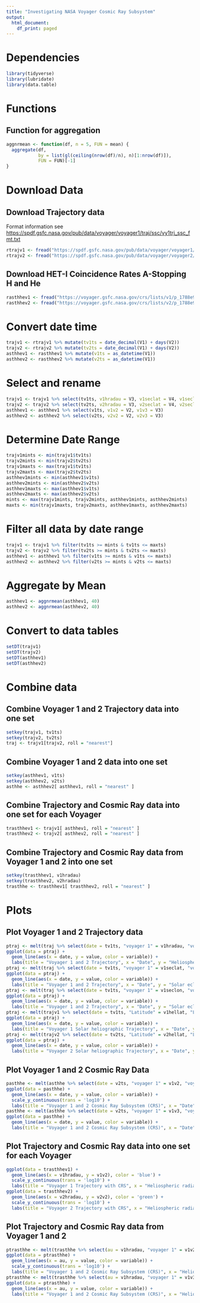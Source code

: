 ---
title: "Investigating NASA Voyager Cosmic Ray Subsystem"
output:
  html_document:
    df_print: paged
---

# Dependencies

```{r dependencies}
library(tidyverse)
library(lubridate)
library(data.table)
```

# Functions

## Function for aggregation

```{r function for aggregation}
aggnrmean <- function(df, n = 5, FUN = mean) {
  aggregate(df,
            by = list(gl(ceiling(nrow(df)/n), n)[1:nrow(df)]),
            FUN = FUN)[-1]
}
```

# Download Data

## Download Trajectory data

Format information see <https://spdf.gsfc.nasa.gov/pub/data/voyager/voyager1/traj/ssc/vy1trj_ssc_fmt.txt>

```{r download trajectory data, message=FALSE}
rtrajv1 <- fread("https://spdf.gsfc.nasa.gov/pub/data/voyager/voyager1/traj/ssc/vy1trj_ssc_1d.asc")
rtrajv2 <- fread("https://spdf.gsfc.nasa.gov/pub/data/voyager/voyager2/traj/ssc/vy2trj_ssc_1d.asc")
```

## Download HET-I Coincidence Rates A-Stopping H and He

```{r download crs data, message=FALSE}
rasthhev1 <- fread("https://voyager.gsfc.nasa.gov/crs/lists/v1/p_1788e9c83f7.txt")
rasthhev2 <- fread("https://voyager.gsfc.nasa.gov/crs/lists/v2/p_1788e9c83f7.txt")
```

# Convert date time

```{r convert time}
trajv1 <- rtrajv1 %>% mutate(tv1ts = date_decimal(V1) + days(V2))
trajv2 <- rtrajv2 %>% mutate(tv2ts = date_decimal(V1) + days(V2))
asthhev1 <- rasthhev1 %>% mutate(v1ts = as_datetime(V1))
asthhev2 <- rasthhev2 %>% mutate(v2ts = as_datetime(V1))
```

# Select and rename

```{r select and rename}
trajv1 <- trajv1 %>% select(tv1ts, v1hradau = V3, v1seclat = V4, v1seclon = V5, v1hellat = V6, v1hellon = V7, v1hillon = V8)
trajv2 <- trajv2 %>% select(tv2ts, v2hradau = V3, v2seclat = V4, v2seclon = V5, v2hellat = V6, v2hellon = V7, v2hillon = V8)
asthhev1 <- asthhev1 %>% select(v1ts, v1v2 = V2, v1v3 = V3)
asthhev2 <- asthhev2 %>% select(v2ts, v2v2 = V2, v2v3 = V3)
```

# Determine Date Range

```{r determine date range}
trajv1mints <- min(trajv1$tv1ts)
trajv2mints <- min(trajv2$tv2ts)
trajv1maxts <- max(trajv1$tv1ts)
trajv2maxts <- max(trajv2$tv2ts)
asthhev1mints <- min(asthhev1$v1ts)
asthhev2mints <- min(asthhev2$v2ts)
asthhev1maxts <- max(asthhev1$v1ts)
asthhev2maxts <- max(asthhev2$v2ts)
mints <- max(trajv1mints, trajv2mints, asthhev1mints, asthhev2mints)
maxts <- min(trajv1maxts, trajv2maxts, asthhev1maxts, asthhev2maxts)
```

# Filter all data by date range

```{r filter by date range}
trajv1 <- trajv1 %>% filter(tv1ts >= mints & tv1ts <= maxts)
trajv2 <- trajv2 %>% filter(tv2ts >= mints & tv2ts <= maxts)
asthhev1 <- asthhev1 %>% filter(v1ts >= mints & v1ts <= maxts)
asthhev2 <- asthhev2 %>% filter(v2ts >= mints & v2ts <= maxts)
```

# Aggregate by Mean

```{r aggregate by mean}
asthhev1 <- aggnrmean(asthhev1, 40)
asthhev2 <- aggnrmean(asthhev2, 40)
```

# Convert to data tables

```{r convert to data tables}
setDT(trajv1)
setDT(trajv2)
setDT(asthhev1)
setDT(asthhev2)
```

# Combine data

## Combine Voyager 1 and 2 Trajectory data into one set

```{r combine v1 and v2 trajectory}
setkey(trajv1, tv1ts)
setkey(trajv2, tv2ts)
traj <- trajv1[trajv2, roll = "nearest"]
```

## Combine Voyager 1 and 2 data into one set

```{r combine v1 and v2 crs}
setkey(asthhev1, v1ts)
setkey(asthhev2, v2ts)
asthhe <- asthhev2[ asthhev1, roll = "nearest" ]
```

## Combine Trajectory and Cosmic Ray data into one set for each Voyager

```{r combine trajectory and crs}
trasthhev1 <- trajv1[ asthhev1, roll = "nearest" ]
trasthhev2 <- trajv2[ asthhev2, roll = "nearest" ]
```

## Combine Trajectory and Cosmic Ray data from Voyager 1 and 2 into one set

```{r combine trajcetory and crs for v1 and v2}
setkey(trasthhev1, v1hradau)
setkey(trasthhev2, v2hradau)
trasthhe <- trasthhev1[ trasthhev2, roll = "nearest" ]
```

# Plots

## Plot Voyager 1 and 2 Trajectory data

```{r plot V1 and v2 trajectory}
ptraj <- melt(traj %>% select(date = tv1ts, "voyager 1" = v1hradau, "voyager 2" = v2hradau), id = "date")
ggplot(data = ptraj) +
  geom_line(aes(x = date, y = value, color = variable)) +
  labs(title = "Voyager 1 and 2 Trajectory", x = "Date", y = "Heliospheric radial distance (AU)")
ptraj <- melt(traj %>% select(date = tv1ts, "voyager 1" = v1seclat, "voyager 2" = v2seclat), id = "date")
ggplot(data = ptraj) +
  geom_line(aes(x = date, y = value, color = variable)) +
  labs(title = "Voyager 1 and 2 Trajectory", x = "Date", y = "Solar ecliptic latitude (°)")
ptraj <- melt(traj %>% select(date = tv1ts, "voyager 1" = v1seclon, "voyager 2" = v2seclon), id = "date")
ggplot(data = ptraj) +
  geom_line(aes(x = date, y = value, color = variable)) +
  labs(title = "Voyager 1 and 2 Trajectory", x = "Date", y = "Solar ecliptic longitude (°)")
ptraj <- melt(trajv1 %>% select(date = tv1ts, "Latitude" = v1hellat, "Longitude (asc node)" = v1hillon), id = "date")
ggplot(data = ptraj) +
  geom_line(aes(x = date, y = value, color = variable)) +
  labs(title = "Voyager 1 Solar heliographic Trajectory", x = "Date", y = "Degrees")
ptraj <- melt(trajv2 %>% select(date = tv2ts, "Latitude" = v2hellat, "Longitude (asc node)" = v2hillon), id = "date")
ggplot(data = ptraj) +
  geom_line(aes(x = date, y = value, color = variable)) +
  labs(title = "Voyager 2 Solar heliographic Trajectory", x = "Date", y = "Degrees")
```

## Plot Voyager 1 and 2 Cosmic Ray Data

```{r plot v1 and v2 crs, warning=FALSE}
pasthhe <- melt(asthhe %>% select(date = v2ts, "voyager 1" = v1v2, "voyager 2" = v2v2), id = "date")
ggplot(data = pasthhe) +
  geom_line(aes(x = date, y = value, color = variable)) +
  scale_y_continuous(trans = 'log10') +
  labs(title = "Voyager 1 and 2 Cosmic Ray Subsystem (CRS)", x = "Date", y = "HET-I Coincidence Rates A-Stopping H and He")
pasthhe <- melt(asthhe %>% select(date = v2ts, "voyager 1" = v1v3, "voyager 2" = v2v3), id = "date")
ggplot(data = pasthhe) +
  geom_line(aes(x = date, y = value, color = variable)) +
  labs(title = "Voyager 1 and 2 Cosmic Ray Subsystem (CRS)", x = "Date", y = "HET-I Coincidence Rates A-Stopping H and He")
```

## Plot Trajectory and Cosmic Ray data into one set for each Voyager

```{r plot trajectory and crs, warning=FALSE}
ggplot(data = trasthhev1) +
  geom_line(aes(x = v1hradau, y = v1v2), color = 'blue') +
  scale_y_continuous(trans = 'log10') +
  labs(title = "Voyager 1 Trajectory with CRS", x = "Heliospheric radial distance (AU)", y = "HET-I Coincidence Rates A-Stopping H and He")
ggplot(data = trasthhev2) +
  geom_line(aes(x = v2hradau, y = v2v2), color = 'green') +
  scale_y_continuous(trans = 'log10') +
  labs(title = "Voyager 2 Trajectory with CRS", x = "Heliospheric radial distance (AU)", y = "HET-I Coincidence Rates A-Stopping H and He")
```

## Plot Trajectory and Cosmic Ray data from Voyager 1 and 2

```{r plot trajcetory and crs for v1 and v2, warning=FALSE}
ptrasthhe <- melt(trasthhe %>% select(au = v1hradau, "voyager 1" = v1v2, "voyager 2" = v2v2), id = "au")
ggplot(data = ptrasthhe) +
  geom_line(aes(x = au, y = value, color = variable)) +
  scale_y_continuous(trans = 'log10') +
  labs(title = "Voyager 1 and 2 Cosmic Ray Subsystem (CRS)", x = "Heliospheric radial distance (AU)", y = "HET-I Coincidence Rates A-Stopping H and He")
ptrasthhe <- melt(trasthhe %>% select(au = v1hradau, "voyager 1" = v1v3, "voyager 2" = v2v3), id = "au")
ggplot(data = ptrasthhe) +
  geom_line(aes(x = au, y = value, color = variable)) +
  labs(title = "Voyager 1 and 2 Cosmic Ray Subsystem (CRS)", x = "Heliospheric radial distance (AU)", y = "HET-I Coincidence Rates A-Stopping H and He")
```

